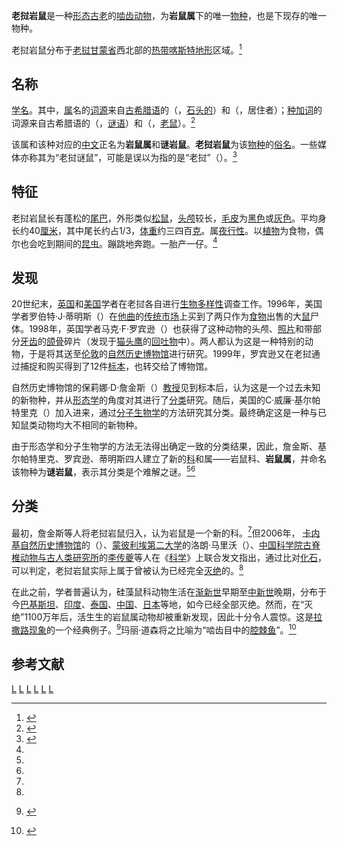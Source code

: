 {{Speciesbox
| taxon = Laonastes aenigmamus
| fossil_range = [[全新世|全新世]], {{fossilrange|0}}
| status = LC
| status_system = iucn3.1
| status_ref = <ref>{{IUCN|assessors=Aplin, K. & Lunde, D.|assessment_year=2008|id=136474|title=Laonastes aenigmamus|iucn_year=2008|version=3.1|accessdate=2008-06-30}}</ref>
| image = Laonastes aenigmamus - young male JP Hugot PLOS ONE.jpg
| parent_authority = Jenkins, Kilpatrick, Robinson & Timmins, 2005
| authority = Jenkins, Kilpatrick, Robinson & Timmins, 2005<ref name=JKRT>{{lang|en|{{Aut|Jenkins, Paulina D.; Kilpatrick, C. William; Robinson, Mark F. & Timmins,  Robert J.}} (2004): Morphological and molecular investigations of a new family, genus and species of rodent (Mammalia: Rodentia: Hystricognatha) from Lao PDR. ''Systematics and Biodiversity'' '''2'''(4): 419-454.}} {{URL|http://www.tandfonline.com/doi/abs/10.1017/S1477200004001549|在线摘要}}</ref>
}}
{{Sisterlinks|wikt=no|b=no|q=no|s=no|commons=Category:Laonastes aenigmamus|n=no|voy=no|v=no|species=Laonastes aenigmamus}}
'''老挝岩鼠'''是一种[[活化石|形态古老]]的[[啮齿动物|啮齿动物]]，为'''岩鼠属'''下的唯一[[物种|物种]]，也是{{le|硅藻鼠科|Diatomys}}下现存的唯一物种。

老挝岩鼠分布于[[老挝|老挝]][[甘蒙省|甘蒙省]]西北部的[[热带|热带]][[喀斯特地形|喀斯特地形]]区域。<ref>{{cite web|url=http://maps.iucnredlist.org/map.html?id=136474|title=老挝岩鼠分布地图|publisher=[[IUCN红色名录|IUCN红色名录]]|access-date=2015-11-19|archive-date=2020-02-01|archive-url=https://web.archive.org/web/20200201122434/http://maps.iucnredlist.org/map.html?id=136474|dead-url=no}}</ref>

==名称==
[[学名|学名]]'''{{lang|la|''Laonastes aenigmamus''}}'''。其中，[[属|属]]名'''''{{lang|la|Laonastes}}'''''的[[词源|词源]]来自[[古希腊语|古希腊语]]的{{lang|grc-ln|laos}}（{{lang|grc|λᾶος}}，[[石头|石头]][[属格|的]]）和{{lang|grc-ln|naster}}（{{lang|grc|ναστήρ}}，居住者）；[[种加词|种加词]]''{{lang|la|aenigmamus}}''的词源来自古希腊语的{{lang|grc-ln|ænigma}}（{{lang|grc|αἴνιγμα}}，[[谜语|谜语]]）和{{lang|grc-ln|mys}}（{{lang|grc|μῦς}}，[[老鼠|老鼠]]）。<ref>{{cite web|url=http://logeion.uchicago.edu/|title=在线古希腊语词典|publisher=[[芝加哥大学|芝加哥大学]]|access-date=2015-11-19|archive-date=2020-07-21|archive-url=https://web.archive.org/web/20200721182244/https://logeion.uchicago.edu/|dead-url=no}}</ref>

该属和该种对应的[[中文|中文]]正名为'''岩鼠属'''和'''谜岩鼠'''。'''老挝岩鼠'''为该[[物种|物种]]的[[俗名|俗名]]。一些媒体亦称其为“老挝谜鼠”，可能是误以为''{{lang|la|Laonastes}}''指的是“老挝”（{{lang|en|Laos}}）。<ref name=WY>{{cite journal zh |author=王原|year=2006|title=一个灭绝动物家族的“复生”|journal=生命世界|issue=4|pages=53-54}}</ref>

==特征==
老挝岩鼠长有蓬松的[[尾巴|尾巴]]，外形类似[[松鼠|松鼠]]，[[头颅|头颅]]较长，[[毛皮|毛皮]]为[[黑色|黑色]]或[[灰色|灰色]]。平均身长约40[[厘米|厘米]]，其中尾长约占1/3，[[体重|体重]]约三四百[[克|克]]。属[[夜行性|夜行性]]。以[[植物|植物]]为食物，偶尔也会吃到期间的[[昆虫|昆虫]]。蹦跳地奔跑。一胎产一仔。<ref name=WY/>

==发现==
20世纪末，[[英国|英国]]和[[美国|美国]]学者在老挝{{le|甘蒙省石灰岩国家生物多样性保护区|Phou_Hin_Poun_National_Biodiversity_Conservation_Area}}各自进行[[生物多样性|生物多样性]]调查工作。1996年，美国学者罗伯特·J·蒂明斯（{{lang|en|Robert J. Timmins}}）在[[他曲|他曲]]的[[传统市场|传统市场]]上买到了两只作为[[食物|食物]]出售的大[[鼠|鼠]]尸体。1998年，英国学者马克·F·罗宾逊（{{lang|en|Mark F. Robinson}}）也获得了这种动物的头颅、[[照片|照片]]和带部分[[牙齿|牙齿]]的[[颌|颌骨]]碎片（发现于[[猫头鹰|猫头鹰]]的[[唾余|回吐物]]中）。两人都认为这是一种特别的动物，于是将其送至[[伦敦|伦敦]]的[[自然史博物馆_(伦敦)|自然历史博物馆]]进行研究。1999年，罗宾逊又在老挝通过捕捉和购买得到了12件[[标本|标本]]，也转交给了博物馆。

自然历史博物馆的保莉娜·D·詹金斯（{{lang|en|Paulina D. Jenkins}}）[[教授|教授]]见到标本后，认为这是一个过去未知的新物种，并从[[动物形态学|形态学]]的角度对其进行了[[分类学|分类]]研究。随后，美国的C·威廉·基尔帕特里克（{{lang|en|C. William Kilpatrick}}）加入进来，通过[[分子生物学|分子生物学]]的方法研究其分类。最终确定这是一种与已知鼠类动物均大不相同的新物种。

由于形态学和分子生物学的方法无法得出确定一致的分类结果，因此，詹金斯、基尔帕特里克、罗宾逊、蒂明斯四人建立了新的[[科_(生物)|科]]和属——岩鼠科、'''岩鼠属'''，并命名该物种为'''谜岩鼠'''，表示其分类是个难解之谜。<ref name=JKRT/><ref name=WY/>

==分类==
最初，詹金斯等人将老挝岩鼠归入{{le|豪猪下目|Hystricognatha}}，认为岩鼠是一个新的科。<ref name=JKRT/>但2006年，
[[卡内基自然历史博物馆|卡内基自然历史博物馆]]的{{le|玛丽·R·道森|Mary R. Dawson}}（{{lang|en|Mary R. Dawson}}）、[[蒙彼利埃大学|蒙彼利埃第二大学]]的洛朗·马里沃（{{lang|fr|Laurent Marivaux}}）、[[中国科学院|中国科学院]][[古脊椎动物与古人类研究所|古脊椎动物与古人类研究所]]的[[李传夔|李传夔]]等人在《[[科学_(期刊)|科学]]》上联合发文指出，通过比对[[化石|化石]]，可以判定，老挝岩鼠实际上属于曾被认为已经完全[[灭绝|灭绝]]的{{le|硅藻鼠科|Diatomyidae}}。<ref name=DML/>

在此之前，学者普遍认为，硅藻鼠科动物生活在[[渐新世|渐新世]]早期至[[中新世|中新世]]晚期，分布于今[[巴基斯坦|巴基斯坦]]、[[印度|印度]]、[[泰国|泰国]]、[[中国|中国]]、[[日本|日本]]等地，如今已经全部灭绝。然而，在“灭绝”1100万年后，活生生的岩鼠属动物却被重新发现，因此十分令人震惊。这是[[拉撒路物种|拉撒路现象]]的一个经典例子。<ref name=DML>{{lang|en|{{Aut|Dawson, M.R.; Marivaux, L.; Li,  C.-k.; Beard, K.C. & Métais, G.}} (2006): ''Laonastes'' and the "Lazarus effect" in Recent mammals. ''[[Science_(journal)|Science]]'' '''311''': 1456-1458.}} {{URL|http://www.sciencemag.org/content/311/5766/1456|在线摘要}}</ref>玛丽·道森将之比喻为“啮齿目中的[[腔棘鱼|腔棘鱼]]”。<ref>{{cite web|url=http://www.nbcnews.com/id/11746910/|title=死而复生：活化石得到确认|publisher=[[NBC|NBC]]|language=en|access-date=2015-11-20|archive-date=2020-02-01|archive-url=https://web.archive.org/web/20200201122421/http://www.nbcnews.com/id/11746910/|dead-url=no}}</ref>

==参考文献==
{{reflist}}
{{taxonbar}}
[[Category:岩鼠属|L]]
[[Category:硅藻鼠科|L]]
[[Category:寮國哺乳動物|L]]
[[Category:拉撒路物种|L]]
[[Category:活化石|L]]
[[Category:单型的哺乳动物|L]]